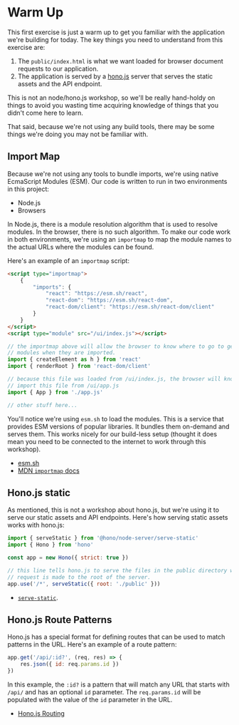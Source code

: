 # Warm Up

This first exercise is just a warm up to get you familiar with the application
we're building for today. The key things you need to understand from this
exercise are:

1. The `public/index.html` is what we want loaded for browser document requests
   to our application.
2. The application is served by a [hono.js](https://hono.dev/) server that
   serves the static assets and the API endpoint.

This is not an node/hono.js workshop, so we'll be really hand-holdy on things to
avoid you wasting time acquiring knowledge of things that you didn't come here
to learn.

That said, because we're not using any build tools, there may be some things
we're doing you may not be familiar with.

## Import Map

Because we're not using any tools to bundle imports, we're using native
EcmaScript Modules (ESM). Our code is written to run in two environments in this
project:

- Node.js
- Browsers

In Node.js, there is a module resolution algorithm that is used to resolve
modules. In the browser, there is no such algorithm. To make our code work in
both environments, we're using an `importmap` to map the module names to the
actual URLs where the modules can be found.

Here's an example of an `importmap` script:

```html filename=public/index.html
<script type="importmap">
	{
		"imports": {
			"react": "https://esm.sh/react",
			"react-dom": "https://esm.sh/react-dom",
			"react-dom/client": "https://esm.sh/react-dom/client"
		}
	}
</script>
<script type="module" src="/ui/index.js"></script>
```

```js filename=ui/index.js
// the importmap above will allow the browser to know where to go to get the
// modules when they are imported.
import { createElement as h } from 'react'
import { renderRoot } from 'react-dom/client'

// because this file was loaded from /ui/index.js, the browser will know to
// import this file from /ui/app.js
import { App } from './app.js'

// other stuff here...
```

You'll notice we're using `esm.sh` to load the modules. This is a service that
provides ESM versions of popular libraries. It bundles them on-demand and
serves them. This works nicely for our build-less setup (thought it does mean
you need to be connected to the internet to work through this workshop).

- [esm.sh](https://esm.sh)
- [MDN `importmap` docs](https://developer.mozilla.org/en-US/docs/Web/HTML/Element/script/type/importmap)

## Hono.js static

As mentioned, this is not a workshop about hono.js, but we're using it to serve
our static assets and API endpoints. Here's how serving static assets works with
hono.js:

```js filename=server/app.js
import { serveStatic } from '@hono/node-server/serve-static'
import { Hono } from 'hono'

const app = new Hono({ strict: true })

// this line tells hono.js to serve the files in the public directory when a
// request is made to the root of the server.
app.use('/*', serveStatic({ root: './public' }))
```

- [`serve-static`](https://hono.dev/getting-started/nodejs#serve-static-files).

## Hono.js Route Patterns

Hono.js has a special format for defining routes that can be used to match
patterns in the URL. Here's an example of a route pattern:

```js filename=server/app.js
app.get('/api/:id?', (req, res) => {
	res.json({ id: req.params.id })
})
```

In this example, the `:id?` is a pattern that will match any URL that starts
with `/api/` and has an optional `id` parameter. The `req.params.id` will be
populated with the value of the `id` parameter in the URL.

- [Hono.js Routing](https://hono.dev/api/routing)
